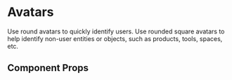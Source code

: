 
<Meta title="Components/Avatar" component={Avatar} />

# Avatars

Use round avatars to quickly identify users. Use rounded square avatars to help identify non-user entities or objects, such as products, tools, spaces, etc.

<Canvas withToolbar>
  <Story name="shapes">
    <Avatar src="https://i.pravatar.cc/100" shape="round" mr="md" />
    <Avatar src="https://i.pravatar.cc/200" shape="square" mr="md" />
  </Story>
</Canvas>

<Canvas withToolbar>
  <Story name="sizes">
    <Avatar src="https://i.pravatar.cc/300" size="lg" mr="md" />
    <Avatar src="https://i.pravatar.cc/400" size="md" mr="md" />
    <Avatar src="https://i.pravatar.cc/500" size="sm" mr="md" />
  </Story>
</Canvas>

<Canvas withToolbar>
  <Story name="states">
    <Avatar loading mr="md" />
    <Avatar username="Kaiyu Hsu" mr="md" />
    <Avatar src="https://i.pravatar.cc/600" mr="md" />
  </Story>
</Canvas>

## Component Props

<ArgsTable of={Avatar} />
